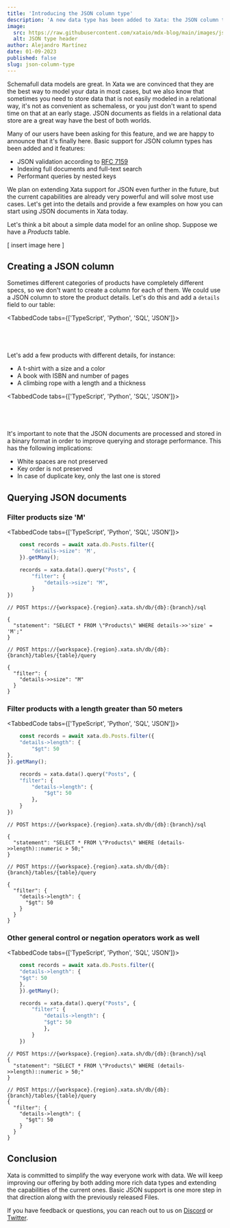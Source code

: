 ```yaml
---
title: 'Introducing the JSON column type'
description: 'A new data type has been added to Xata: the JSON column type.'
image:
  src: https://raw.githubusercontent.com/xataio/mdx-blog/main/images/json-type.png
  alt: JSON type header
author: Alejandro Martínez
date: 01-09-2023
published: false
slug: json-column-type
---
```


Schemafull data models are great. In Xata we are convinced that they are the best way to model your data in most cases,
but we also know that sometimes you need to store data that is not easily modeled in a relational way,
it's not as convenient as schemaless, or you just don't want to spend time on that at an early stage.
JSON documents as fields in a relational data store are a great way have the best of both worlds.

Many of our users have been asking for this feature, and we are happy to announce that it's finally here. Basic support for JSON column types has been added and it features:

- JSON validation according to [RFC 7159](https://www.rfc-editor.org/rfc/rfc7159.html)
- Indexing full documents and full-text search
- Performant queries by nested keys

We plan on extending Xata support for JSON even further in the future, but the current capabilities are already very powerful and will solve most use cases.
Let's get into the details and provide a few examples on how you can start using JSON documents in Xata today.

Let's think a bit about a simple data model for an online shop. Suppose we have a _Products_ table.

\[ insert image here ]

## Creating a JSON column

Sometimes different categories of products have completely different specs, so we don't want to create a column for each of them.
We could use a JSON column to store the product details. Let's do this and add a `details` field to our table:

<TabbedCode tabs={['TypeScript', 'Python', 'SQL', 'JSON']}>
  ```ts
  ```

```py

```

```jsonp

```

```jsonp

```

</TabbedCode>

Let's add a few products with different details, for instance:

- A t-shirt with a size and a color
- A book with ISBN and number of pages
- A climbing rope with a length and a thickness

<TabbedCode tabs={['TypeScript', 'Python', 'SQL', 'JSON']}>
  ```ts
  ```

```py

```

```jsonp

```

```jsonp

```

</TabbedCode>

It's important to note that the JSON documents are processed and stored in a binary format in order to improve querying and storage performance.
This has the following implications:

- White spaces are not preserved
- Key order is not preserved
- In case of duplicate key, only the last one is stored

## Querying JSON documents

### Filter products size 'M'

<TabbedCode tabs={['TypeScript', 'Python', 'SQL', 'JSON']}>
  ```ts
      const records = await xata.db.Posts.filter({
          "details->size": 'M',
      }).getMany();
  ```

```python
    records = xata.data().query("Posts", {
        "filter": {
            "details->size": "M",
        }
})
```

```jsonc
// POST https://{workspace}.{region}.xata.sh/db/{db}:{branch}/sql

{
  "statement": "SELECT * FROM \"Products\" WHERE details->>'size' = 'M';"
}
```

```jsonc
// POST https://{workspace}.{region}.xata.sh/db/{db}:{branch}/tables/{table}/query

{
  "filter": {
    "details->>size": "M"
  }
}
```

</TabbedCode>

### Filter products with a length greater than 50 meters

<TabbedCode tabs={['TypeScript', 'Python', 'SQL', 'JSON']}>
  ```ts
      const records = await xata.db.Posts.filter({
      "details->length": {
          "$gt": 50
  },
  }).getMany();
  ```

```python
    records = xata.data().query("Posts", {
    "filter": {
        "details->length": {
            "$gt": 50
        },
    }
})
```

```jsonc
// POST https://{workspace}.{region}.xata.sh/db/{db}:{branch}/sql

{
  "statement": "SELECT * FROM \"Products\" WHERE (details->>length)::numeric > 50;"
}
```

```jsonc
// POST https://{workspace}.{region}.xata.sh/db/{db}:{branch}/tables/{table}/query

{
  "filter": {
    "details->length": {
      "$gt": 50
    }
  }
}
```

</TabbedCode>

### Other general control or negation operators work as well

<TabbedCode tabs={['TypeScript', 'Python', 'SQL', 'JSON']}>
  ```ts
      const records = await xata.db.Posts.filter({
      "details->length": {
      "$gt": 50
      },
      }).getMany();
  ```

```python
    records = xata.data().query("Posts", {
        "filter": {
            "details->length": {
            "$gt": 50
            },
        }
    })
```

```jsonc
// POST https://{workspace}.{region}.xata.sh/db/{db}:{branch}/sql
{
  "statement": "SELECT * FROM \"Products\" WHERE (details->>length)::numeric > 50;"
}
```

```jsonc
// POST https://{workspace}.{region}.xata.sh/db/{db}:{branch}/tables/{table}/query
{
  "filter": {
    "details->length": {
      "$gt": 50
    }
  }
}
```

</TabbedCode>

## Conclusion

Xata is committed to simplify the way everyone work with data. We will keep improving our offering by both adding more rich data types and extending the capabilities of the current ones.
Basic JSON support is one more step in that direction along with the previously released Files.

If you have feedback or questions, you can reach out to us on [Discord](https://xata.io/discord) or [Twitter](https://twitter.com/xata).
